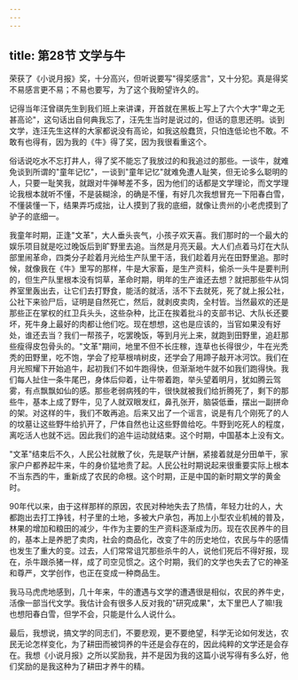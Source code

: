 ```yaml
---
---
---
```

title: 第28节 文学与牛
---





荣获了《小说月报》奖，十分高兴，但听说要写"得奖感言"，又十分犯。真是得奖不易感言更不易；不易也要写，为了这个我盼望许久的。

记得当年汪曾祺先生到我们班上来讲课，开首就在黑板上写上了六个大字"卑之无甚高论"，这句话出自何典我忘了，汪先生当时是说过的，但话的意思还明。谈到文学，连汪先生这样的大家都说没有高论，如我这般蠢货，只怕连低论也不敢。不敢有也得有，因为我的《牛》得了奖，因为我很看重这个。

俗话说吃水不忘打井人，得了奖不能忘了我放过的和我追过的那些。一谈牛，就难免谈到所谓的"童年记忆"，一谈到"童年记忆"就难免遭人耻笑，但无论多么聪明的人，只要一耻笑我，就跟对牛弹琴差不多，因为他们的话都是文学理论，而文学理论我根本就听不懂，不是装糊涂，的确是不懂，有好几次我想冒充一下阳春白雪，不懂装懂一下，结果弄巧成拙，让人摸到了我的底细，就像让贵州的小老虎摸到了驴子的底细一。

我童年时期，正逢"文革"，大人垂头丧气，小孩子欢天喜。我们那时的一个最大的娱乐项目就是吃过晚饭后到旷野里去追。当然是月亮天最。大人们点着马灯在大队部里闹革命，四类分子趁着月光给生产队里干活，我们趁着月光在田野里追。那时候，就像我在《牛》里写的那样，牛是大家畜，是生产资料，偷杀一头牛是要判刑的，但生产队里根本没有饲草，革命时期，明年的生产谁还去想？就把那些牛从饲养室里轰出去，让它们去打野食，能活的就活，活不下去就死，死了就上报公社，公社下来验尸后，证明是自然死亡，然后，就剥皮卖肉，全村皆。当然最欢的还是那些正在掌权的红卫兵头头，这些杂种，比正在挨着批斗的支部书记、大队长还要坏，死牛身上最好的肉都让他们吃。现在想想，这也是应该的，当官如果没有好处，谁还去当？我们一帮孩子，吃罢晚饭，等到月光上来，就跑到田野里，追赶那些瘦得皮包骨头的。"文革"期间，地里不但不长庄稼，连草也长得很少，牛在光秃秃的田野里，吃不饱，学会了挖草根啃树皮，还学会了用蹄子敲开冰河饮。我们在月光照耀下开始追牛，起初我们不如牛跑得快，但渐渐地牛就不如我们跑得快。我们每人扯住一条牛尾巴，身体后仰着，让牛带着跑，举头望着明月，犹如腾云驾雾，有点飘飘如仙的感。那些老弱病残的牛，很快就被我们给折腾死了，剩下的那些牛，基本上成了野牛，见了人就双眼发红，鼻孔张开，脑袋低垂，摆出一副拼命的架。对这样的牛，我们不敢再追。后来又出了一个谣言，说是有几个刚死了的人的坟墓让这些野牛给扒开了，尸体自然也让这些野兽给吃。牛野到吃死人的程度，离吃活人也就不远。因此我们的追牛运动就结束。这个时期，中国基本上没有文。

"文革"结束后不久，人民公社就散了伙，先是联产计酬，紧接着就是分田单干，家家户户都养起牛来，牛的身价猛地贵了起。人民公社时期说起来很重要实际上根本不当东西的牛，重新成了农民的命根。这个时期，正是中国的新时期文学的黄金时。

90年代以来，由于这样那样的原因，农民对种地失去了热情，年轻力壮的人，大都跑出去打工挣钱，村子里的土地，多被大户承包，再加上小型农业机械的普及，林果的增加和粮田的减少，牛作为主要的生产资料逐渐成为历。现在农民养牛的目的，基本上是养肥了卖肉，社会的商品化，改变了牛的历史地位，农民与牛的感情也发生了重大的变。过去，人们常常诅咒那些杀牛的人，说他们死后不得好报，现在，杀牛跟杀猪一样，成了司空见惯之。这个时期，我们的文学也失去了它的神圣和尊严，文学创作，也正在变成一种商品生。

我马马虎虎地感到，几十年来，牛的遭遇与文学的遭遇很是相似，农民的养牛史，活像一部当代文学。我估计会有很多人反对我的"研究成果"，太下里巴人了嘛!我也想阳春白雪，但学不会，只能是什么人说什么。

最后，我想说，搞文学的同志们，不要悲观，更不要绝望，科学无论如何发达，农民无论怎样变化，为了耕田而被饲养的牛还是会存在的，因此纯粹的文学还是会存在。我想《小说月报》之所以奖励我，并不是因为我的这篇小说写得有多么好，他们奖励的是我这种为了耕田才养牛的精。